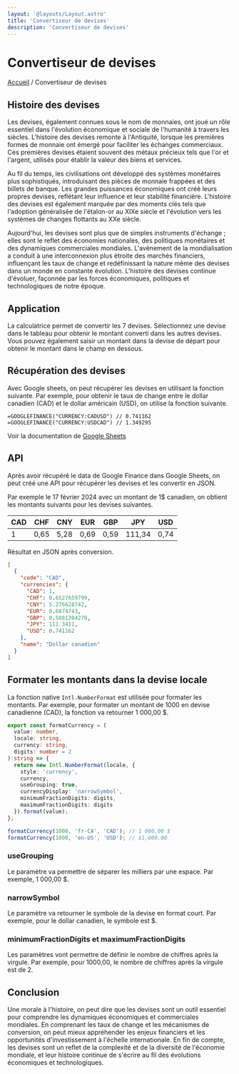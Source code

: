 ```yaml
---
layout: '@layouts/Layout.astro'
title: 'Convertiseur de devises'
description: 'Convertiseur de devises'
---
```



# Convertiseur de devises

[Accueil](/) / Convertiseur de devises

## Histoire des devises

Les devises, également connues sous le nom de monnaies, ont joué un rôle essentiel dans l'évolution économique et sociale de l'humanité à travers les siècles. L'histoire des devises remonte à l'Antiquité, lorsque les premières formes de monnaie ont émergé pour faciliter les échanges commerciaux. Ces premières devises étaient souvent des métaux précieux tels que l'or et l'argent, utilisés pour établir la valeur des biens et services.

Au fil du temps, les civilisations ont développé des systèmes monétaires plus sophistiqués, introduisant des pièces de monnaie frappées et des billets de banque. Les grandes puissances économiques ont créé leurs propres devises, reflétant leur influence et leur stabilité financière. L'histoire des devises est également marquée par des moments clés tels que l'adoption généralisée de l'étalon-or au XIXe siècle et l'évolution vers les systèmes de changes flottants au XXe siècle.

Aujourd'hui, les devises sont plus que de simples instruments d'échange ; elles sont le reflet des économies nationales, des politiques monétaires et des dynamiques commerciales mondiales. L'avènement de la mondialisation a conduit à une interconnexion plus étroite des marchés financiers, influençant les taux de change et redéfinissant la nature même des devises dans un monde en constante évolution. L'histoire des devises continue d'évoluer, façonnée par les forces économiques, politiques et technologiques de notre époque.

## Application

La calculatrice permet de convertir les 7 devises. Sélectionnez une devise dans le tableau pour obtenir le montant converti dans les autres devises. Vous pouvez également saisir un montant dans la devise de départ pour obtenir le montant dans le champ en dessous.

<CurrencyConverter client:load />

## Récupération des devises

Avec Google sheets, on peut récupérer les devises en utilisant la fonction suivante.
Par exemple, pour obtenir le taux de change entre le dollar canadien (CAD) et le dollar américain (USD), on utilise la fonction suivante.

```
=GOOGLEFINANCE("CURRENCY:CADUSD") // 0.741162
=GOOGLEFINANCE("CURRENCY:USDCAD") // 1.349295
```
Voir la documentation de [Google Sheets](https://support.google.com/docs/answer/3093281?hl=fr)

## API

Après avoir récupéré le data de Google Finance dans Google Sheets, on peut créé une API pour récupérer les devises et les convertir en JSON.

Par exemple le 17 février 2024 avec un montant de 1$ canadien, on obtient les montants suivants pour les devises suivantes.

| CAD | CHF | CNY | EUR | GBP | JPY | USD |
| --- | --- | --- | --- | --- | --- | --- |
| 1 | 0,65 | 5,28 | 0,69 | 0,59 | 111,34 | 0,74 |

Résultat en JSON après conversion.

```Json
[
  {
    "code": "CAD",
    "currencies": {
      "CAD": 1,
      "CHF": 0.6527659799,
      "CNY": 5.276628742,
      "EUR": 0.6874743,
      "GBP": 0.5881304278,
      "JPY": 111.3411,
      "USD": 0.741162
    },
    "name": "Dollar canadien"
  }
]
```
## Formater les montants dans la devise locale

La fonction native `Intl.NumberFormat` est utilisée pour formater les montants.
Par exemple, pour formater un montant de 1000 en devise canadienne (CAD), la fonction va retourner 1 000,00 $.

```typescript
export const formatCurrency = (
  value: number,
  locale: string,
  currency: string,
  digits: number = 2
):string => {
  return new Intl.NumberFormat(locale, {
    style: 'currency',
    currency,
    useGrouping: true,
    currencyDisplay: 'narrowSymbol',
    minimumFractionDigits: digits,
    maximumFractionDigits: digits
  }).format(value);
};

formatCurrency(1000, 'fr-CA', 'CAD'); // 1 000,00 $
formatCurrency(1000, 'en-US', 'USD'); // $1,000.00
```

### useGrouping
Le paramètre va permettre de séparer les milliers par une espace. Par exemple, 1 000,00 $.

### narrowSymbol
Le paramètre va retourner le symbole de la devise en format court. Par exemple, pour le dollar canadien, le symbole est $.

### minimumFractionDigits et maximumFractionDigits
Les paramètres vont permettre de définir le nombre de chiffres après la virgule. Par exemple, pour 1000,00, le nombre de chiffres après la virgule est de 2.

## Conclusion

Une morale à l'histoire, on peut dire que les devises sont un outil essentiel pour comprendre les dynamiques économiques et commerciales mondiales. En comprenant les taux de change et les mécanismes de conversion, on peut mieux appréhender les enjeux financiers et les opportunités d'investissement à l'échelle internationale. En fin de compte, les devises sont un reflet de la complexité et de la diversité de l'économie mondiale, et leur histoire continue de s'écrire au fil des évolutions économiques et technologiques.
